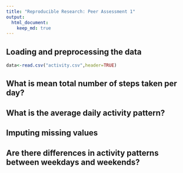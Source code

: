 ```yaml
---
title: "Reproducible Research: Peer Assessment 1"
output: 
  html_document:
    keep_md: true
---
```



## Loading and preprocessing the data
```r
data<-read.csv("activity.csv",header=TRUE)
```


## What is mean total number of steps taken per day?



## What is the average daily activity pattern?



## Imputing missing values



## Are there differences in activity patterns between weekdays and weekends?

